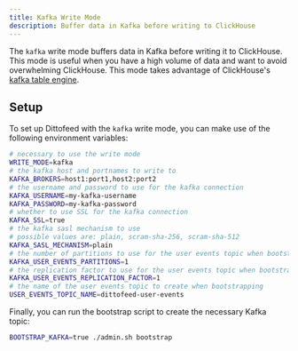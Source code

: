```yaml
---
title: Kafka Write Mode
description: Buffer data in Kafka before writing to ClickHouse
---
```


The `kafka` write mode buffers data in Kafka before writing it to ClickHouse. This mode is useful when you have a high volume of data and want to avoid overwhelming ClickHouse. This mode takes advantage of ClickHouse's [kafka table engine](https://clickhouse.com/docs/en/integrations/kafka/kafka-table-engine).

## Setup

To set up Dittofeed with the `kafka` write mode, you can make use of the following environment variables:

```bash
# necessary to use the write mode
WRITE_MODE=kafka
# the kafka host and portnames to write to
KAFKA_BROKERS=host1:port1,host2:port2
# the username and password to use for the kafka connection
KAFKA_USERNAME=my-kafka-username
KAFKA_PASSWORD=my-kafka-password
# whether to use SSL for the kafka connection
KAFKA_SSL=true
# the kafka sasl mechanism to use
# possible values are: plain, scram-sha-256, scram-sha-512
KAFKA_SASL_MECHANISM=plain
# the number of partitions to use for the user events topic when bootstrapping
KAFKA_USER_EVENTS_PARTITIONS=1
# the replication factor to use for the user events topic when bootstrapping
KAFKA_USER_EVENTS_REPLICATION_FACTOR=1
# the name of the user events topic to create when bootstrapping
USER_EVENTS_TOPIC_NAME=dittofeed-user-events
```

Finally, you can run the bootstrap script to create the necessary Kafka topic:

```bash
BOOTSTRAP_KAFKA=true ./admin.sh bootstrap
```

